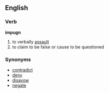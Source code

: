 == English ==
===Verb===
'''impugn'''
# to verbally [[assault]]
# to claim to be false or cause to be questioned

=== Synonyms ===
*[[contradict]]
*[[deny]]
*[[disavow]]
*[[negate]]